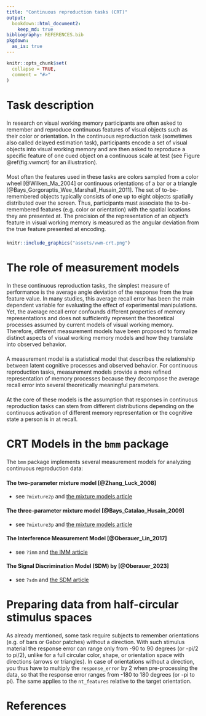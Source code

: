 ```yaml
---
title: "Continuous reproduction tasks (CRT)"
output: 
  bookdown::html_document2:
    keep_md: true
bibliography: REFERENCES.bib
pkgdown:
  as_is: true
---
```


```{=html}
<style type="text/css">
  div.main-container {
    max-width: 800px !important;
  }
  
  p {
    margin-top: 1.5em ;
    margin-bottom: 1.5em ;
  }
</style>
```
```r
knitr::opts_chunk$set(
  collapse = TRUE,
  comment = "#>"
)
```

# Task description

In research on visual working memory participants are often asked to remember and reproduce continuous features of visual objects such as their color or orientation. In the continuous reproduction task (sometimes also called delayed estimation task), participants encode a set of visual objects into visual working memory and are then asked to reproduce a specific feature of one cued object on a continuous scale at test (see Figure \@ref(fig:vwmcrt) for an illustration). 

Most often the features used in these tasks are colors sampled from a color wheel [@Wilken_Ma_2004] or continuous orientations of a bar or a triangle [@Bays_Gorgoraptis_Wee_Marshall_Husain_2011]. The set of to-be-remembered objects typically consists of one up to eight objects spatially distributed over the screen. Thus, participants must associate the to-be-remembered features (e.g. color or orientation) with the spatial locations they are presented at. The precision of the representation of an object’s feature in visual working memory is measured as the angular deviation from the true feature presented at encoding.

```r
knitr::include_graphics("assets/vwm-crt.png")
```

# The role of measurement models

In these continuous reproduction tasks, the simplest measure of performance is the average angle deviation of the response from the true feature value. In many studies, this average recall error has been the main dependent variable for evaluating the effect of experimental manipulations. Yet, the average recall error confounds different properties of memory representations and does not sufficiently represent the theoretical processes assumed by current models of visual working memory. Therefore, different measurement models have been proposed to formalize distinct aspects of visual working memory models and how they translate into observed behavior.

A measurement model is a statistical model that describes the relationship between latent cognitive processes and observed behavior. For continuous reproduction tasks, measurement models provide a more refined representation of memory processes because they decompose the average recall error into several theoretically meaningful parameters.

At the core of these models is the assumption that responses in continuous reproduction tasks can stem from different distributions depending on the continuous activation of different memory representation or the cognitive state a person is in at recall.

# CRT Models in the `bmm` package

The `bmm` package implements several measurement models for analyzing continuous reproduction data:

#### The two-parameter mixture model [@Zhang_Luck_2008] {.unnumbered}

  - see `?mixture2p` and [the mixture models article](https://venpopov.github.io/bmm/articles/bmm_mixture_models.html)

#### The three-parameter mixture model [@Bays_Catalao_Husain_2009] {.unnumbered}

  - see `?mixture3p` and [the mixture models article](https://venpopov.github.io/bmm/articles/bmm_mixture_models.html)
 
#### The Interference Measurement Model [@Oberauer_Lin_2017]  {.unnumbered}

  - see `?imm` and [the IMM article](https://venpopov.github.io/bmm/articles/bmm_imm.html)
 
#### The Signal Discrimination Model (SDM) by [@Oberauer_2023]  {.unnumbered}

  - see `?sdm` and [the SDM article](https://venpopov.github.io/bmm/articles/bmm_sdm_simple.html)

# Preparing data from half-circular stimulus spaces

As already mentioned, some task require subjects to remember orientations (e.g. of bars or Gabor patches) without a direction. With such stimulus material the response error can range only from -90 to 90 degrees (or -pi/2 to pi/2), unlike for a full circular color, shape, or orientation space with directions (arrows or triangles). In case of orientations without a direction, you thus have to multiply the `response_error` by 2 when pre-processing the data, so that the response error ranges from -180 to 180 degrees (or -pi to pi). The same applies to the `nt_features` relative to the target orientation.


# References

